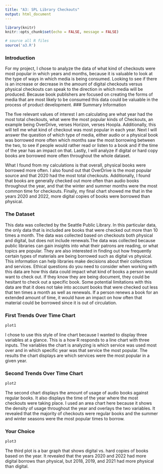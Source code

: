 ---
title: "A3: SPL Library Checkouts"
output: html_document
---


```{r setup, include=FALSE}
library(knitr)
knitr::opts_chunk$set(echo = FALSE, message = FALSE)

# source all R files
source('a3.R')
```

### Introduction

For my project, I chose to analyze the data of what kind of checkouts were most popular in which years and months, because it is valuable to look at the type of ways in which media is being consumed. Looking to see if there is an increase or decrease in the amount of digital checkouts versus physical checkouts can speak to the direction in which media will be produced. Because book publishers are focused on creating the forms of media that are most likely to be consumed this data could be valuable in the process of product development.
### Summary Information

The five relevant values of interest I am calculating are what year had the most total checkouts, what were the most popular kinds of Checkouts, an example being OverDrive, verses Horizon, verses Hoopla. Additionally, this will tell me what kind of checkout was most popular in each year. Next I will answer the question of which type of media, either audio or a physical book was borrowed more often which months saw the most borrowing between the two, to see if people would rather read or listen to a book and if the time of the year has an impact on that. Lastly, I will analyze if digital or hard copy books are borrowed more often throughout the whole dataset. 

What I found from my calculations is that overall, physical books were borrowed more often. I also found out that OverDrive is the most popular source and that 2020 had the most total checkouts. Additionally, I found that books are generally checked out more often than audio books throughout the year, and that the winter and summer months were the most common time for checkouts. Finally, my final chart showed me that in the years 2020 and 2022, more digital copies of books were borrowed than physical.

### The Dataset

This data was collected by the Seattle Public Library. In this particular data, the only data that is included are books that were checked out more than 10 times a month. The data was collected based on checkouts both physical and digital, but does not include renewals.The data was collected because public libraries can gain insights into what their patrons are reading, or what topics are popular. They are also interested in finding out how frequently certain types of materials are being borrowed such as digital vs physical. This information can help libraries make  decisions about their collections and services. Ethical questions do you need to consider when working with this data are how this data could impact what kind of books a person would want to check out. If they know they are being document, they could be hesitant to check out a specific book. Some potential limitations with this data are that it does not take into account books that were checked out less that ten times a month as well as renewals. If a person renews a book for an extended amount of time, it would have an impact on how often that material could be borrowed since it is out of circulation. 


### First Trends Over Time Chart

```{r plot1,warning=FALSE}
plot1
```


I chose to use this style of line chart because I wanted to display three variables at a glance. This is a how R responds to a line chart with three inputs. The variables the chart is analyzing is which service was used most over and in which specific year was that service the most popular. The results the chart displays are which services were the most popular in a given year.

### Second Trends Over Time Chart

```{r plot2,warning=FALSE}
plot2
```


The second chart displays the amount of usage of audio books against regular books. It also displays the time of the year where the most checkouts were taking place. I used an area chart here because it shows the density of usage throughout the year and overlays the two variables. It revealed that the majority of checkouts were regular books and the summer and winter seasons were the most popular times to borrow. 

### Your Choice

```{r plot3,warning=FALSE}
plot3
```


The third plot is a bar graph that shows digital vs. hard copies of books based on the year. It revealed that the years 2020 and 2022 had more digital borrows than physical, but 2018, 2019, and 2021 had more physical than digital. 
